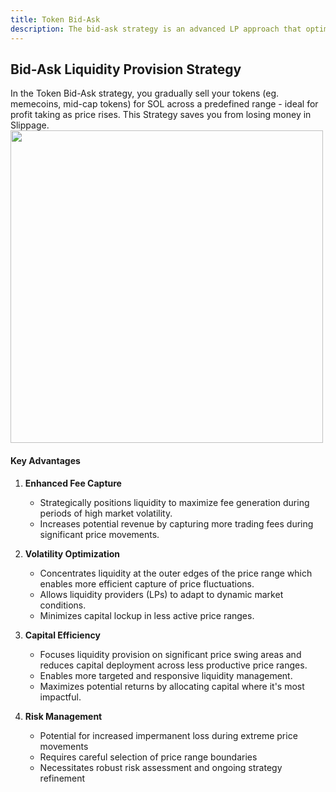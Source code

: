 ```yaml
---
title: Token Bid-Ask
description: The bid-ask strategy is an advanced LP approach that optimizes capital allocation by concentrating liquidity at the price range extremes, allowing for more effective handling of market volatility.
--- 
```


## Bid-Ask Liquidity Provision Strategy
<Callout>In the Token Bid-Ask strategy, you gradually sell your tokens (eg. memecoins, mid-cap tokens) for SOL across a predefined range - ideal for profit taking as price rises.</Callout>
This Strategy saves you from losing money in Slippage.
       <img src="/bid-ask-token.png" width="500" height="500"></img>

#### Key Advantages

1. **Enhanced Fee Capture**
    - Strategically positions liquidity to maximize fee generation during periods of high market volatility.
    - Increases potential revenue by capturing more trading fees during significant price movements.

2. **Volatility Optimization**
    - Concentrates liquidity at the outer edges of the price range which enables more efficient capture of price fluctuations.
    - Allows liquidity providers (LPs) to adapt to dynamic market conditions.
    - Minimizes capital lockup in less active price ranges.

3. **Capital Efficiency**
    - Focuses liquidity provision on significant price swing areas and reduces capital deployment across less productive price ranges.
    - Enables more targeted and responsive liquidity management.
    - Maximizes potential returns by allocating capital where it's most impactful.

4. **Risk Management**
    - Potential for increased impermanent loss during extreme price movements
    - Requires careful selection of price range boundaries
    - Necessitates robust risk assessment and ongoing strategy refinement